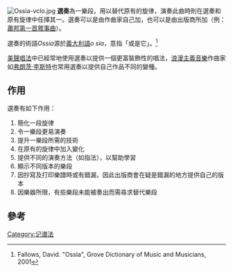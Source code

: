 [[Image:Ossia-vclo.jpg|thumb]]
'''選奏'''為一樂段，用以替代原有的旋律，演奏此曲時則在選奏和原有旋律中任擇其一。選奏可以是由作曲家自己加，也可以是由出版商所加（例：[[第一號敘事曲_(蕭邦)|蕭邦第一首敘事曲]]）。

選奏的術語''Ossia''源於[[義大利語|義大利語]]''o sia''，意指「或是它」。<ref>Fallows, David. "Ossia", Grove Dictionary of Music and Musicians, 2001</ref>

[[美聲唱法|美聲唱法]]中已經常地使用選奏以提供一個更富裝飾性的唱法，[[浪漫主義音樂|浪漫主義音樂]]作曲家如[[弗朗茨·李斯特|弗朗茨·李斯特]]也常用選奏以提供自己作品不同的變種。

==作用==
選奏有如下作用：
# 簡化一段旋律
# 令一樂段更易演奏
# 提升一樂段所需的技術
# 在原有的旋律中加入變化
# 提供不同的演奏方法（如指法），以幫助學習
# 顯示不同版本的樂段
# 因抄寫及打印樂譜時或有錯漏，因此出版商會在疑是錯漏的地方提供自己的版本
# 因樂器所限，有些樂段未能被奏出而需尋求替代樂段

==參考==
{{reflist}}

{{Musical notation}}

[[Category:记谱法|Category:记谱法]]